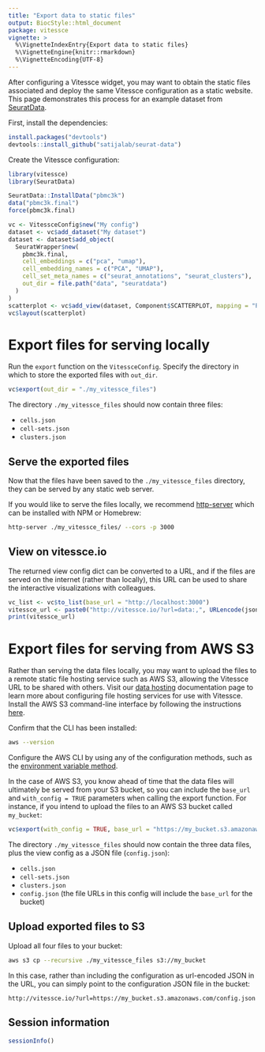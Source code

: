```yaml
---
title: "Export data to static files"
output: BiocStyle::html_document
package: vitessce
vignette: >
  %\VignetteIndexEntry{Export data to static files}
  %\VignetteEngine{knitr::rmarkdown}
  %\VignetteEncoding{UTF-8}
---
```


After configuring a Vitessce widget, you may want to obtain the static files associated and deploy the same Vitessce configuration as a static website.
This page demonstrates this process for an example dataset from [SeuratData](https://github.com/satijalab/seurat-data).

First, install the dependencies:

```r
install.packages("devtools")
devtools::install_github("satijalab/seurat-data")
```

Create the Vitessce configuration:

```r
library(vitessce)
library(SeuratData)

SeuratData::InstallData("pbmc3k")
data("pbmc3k.final")
force(pbmc3k.final)

vc <- VitessceConfig$new("My config")
dataset <- vc$add_dataset("My dataset")
dataset <- dataset$add_object(
  SeuratWrapper$new(
    pbmc3k.final,
    cell_embeddings = c("pca", "umap"),
    cell_embedding_names = c("PCA", "UMAP"),
    cell_set_meta_names = c("seurat_annotations", "seurat_clusters"),
    out_dir = file.path("data", "seuratdata")
  )
)
scatterplot <- vc$add_view(dataset, Component$SCATTERPLOT, mapping = "PCA")
vc$layout(scatterplot)
```

# Export files for serving locally

Run the `export` function on the `VitessceConfig`.
Specify the directory in which to store the exported files with `out_dir`.

```r
vc$export(out_dir = "./my_vitessce_files")
```

The directory `./my_vitessce_files` should now contain three files:

- `cells.json`
- `cell-sets.json`
- `clusters.json`

## Serve the exported files

Now that the files have been saved to the `./my_vitessce_files` directory, they can be served by any static web server.

If you would like to serve the files locally, we recommend [http-server](https://github.com/http-party/http-server) which can be installed with NPM or Homebrew:

```sh
http-server ./my_vitessce_files/ --cors -p 3000
```

## View on vitessce.io

The returned view config dict can be converted to a URL, and if the files are served on the internet (rather than locally), this URL can be used to share the interactive visualizations with colleagues.

```r
vc_list <- vc$to_list(base_url = "http://localhost:3000")
vitessce_url <- paste0("http://vitessce.io/?url=data:,", URLencode(jsonlite::toJSON(vc_list, auto_unbox = TRUE)))
print(vitessce_url)
```

# Export files for serving from AWS S3

Rather than serving the data files locally, you may want to upload the files to a remote static file hosting service such as AWS S3, allowing the Vitessce URL to be shared with others.
Visit our [data hosting](http://beta.vitessce.io/docs/data-hosting/index.html) documentation page to learn more about configuring file hosting services for use with Vitessce.
Install the AWS S3 command-line interface by following the instructions [here](https://docs.aws.amazon.com/cli/latest/userguide/install-cliv2.html).

Confirm that the CLI has been installed:

```sh
aws --version
```

Configure the AWS CLI by using any of the configuration methods, such as the [environment variable method](https://docs.aws.amazon.com/cli/latest/userguide/cli-configure-envvars.html).


In the case of AWS S3, you know ahead of time that the data files will ultimately be served from your S3 bucket, so you can include the `base_url` and `with_config = TRUE` parameters when calling the export function.
For instance, if you intend to upload the files to an AWS S3 bucket called `my_bucket`:

```r
vc$export(with_config = TRUE, base_url = "https://my_bucket.s3.amazonaws.com", out_dir = "./my_vitessce_files")
```

The directory `./my_vitessce_files` should now contain the three data files, plus the view config as a JSON file (`config.json`):

- `cells.json`
- `cell-sets.json`
- `clusters.json`
- `config.json` (the file URLs in this config will include the `base_url` for the bucket)

## Upload exported files to S3

Upload all four files to your bucket:

```sh
aws s3 cp --recursive ./my_vitessce_files s3://my_bucket
```

In this case, rather than including the configuration as url-encoded JSON in the URL, you can simply point to the configuration JSON file in the bucket:

`http://vitessce.io/?url=https://my_bucket.s3.amazonaws.com/config.json`


## Session information

```r
sessionInfo()
```
